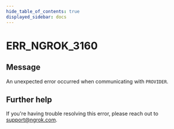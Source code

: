 ```yaml
---
hide_table_of_contents: true
displayed_sidebar: docs
---
```



# ERR_NGROK_3160

## Message

An unexpected error occurred when communicating with `PROVIDER`.

<ErrorDetails error="err_ngrok_3160" />

## Further help

If you're having trouble resolving this error, please reach out to [support@ngrok.com](mailto:support@ngrok.com?subject=Help%20with%20ERR_NGROK_3160).
